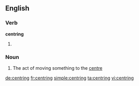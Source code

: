 ==English==

===Verb===
'''centring'''

# {{present participle of|[[centre]]}}

===Noun===
{{en-noun}}

# The act of moving something to the [[centre]]

[[de:centring]]
[[fr:centring]]
[[simple:centring]]
[[ta:centring]]
[[vi:centring]]